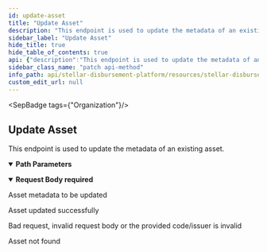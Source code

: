 ```yaml
---
id: update-asset
title: "Update Asset"
description: "This endpoint is used to update the metadata of an existing asset."
sidebar_label: "Update Asset"
hide_title: true
hide_table_of_contents: true
api: {"description":"This endpoint is used to update the metadata of an existing asset.","tags":["Organization"],"parameters":[{"name":"id","in":"path","description":"ID of the asset to update","required":true,"schema":{"type":"string"}}],"requestBody":{"content":{"application/json":{"schema":{"type":"object","properties":{"code":{"type":"string","description":"The asset code"},"issuer":{"type":"string","description":"The issuer"}},"required":["code","issuer"]}}},"description":"Asset metadata to be updated","required":true},"responses":{"200":{"description":"Asset updated successfully"},"400":{"description":"Bad request, invalid request body or the provided code/issuer is invalid"},"404":{"description":"Asset not found"}},"security":[{"BearerAuth":[]}],"method":"patch","path":"/assets/{id}","securitySchemes":{"BearerAuth":{"type":"apiKey","name":"Authorization","in":"header","description":"JWT used for authentication, signed with an ES256 private key."}},"jsonRequestBodyExample":{"code":"string","issuer":"string"},"info":{"title":"Stellar Disbursement Platform API","version":"","description":"The Stellar Disbursement Platform (SDP) is a tool built for organizations to make bulk payments to a group of recipients over the Stellar network. You can read more about using the SDP [here](https://developers.stellar.org/docs/category/use-the-stellar-disbursement-platform)."},"postman":{"name":"Update Asset","description":{"content":"This endpoint is used to update the metadata of an existing asset.","type":"text/plain"},"url":{"path":["assets",":id"],"host":["{{baseUrl}}"],"query":[],"variable":[{"disabled":false,"description":{"content":"(Required) ID of the asset to update","type":"text/plain"},"type":"any","value":"","key":"id"}]},"header":[{"key":"Content-Type","value":"application/json"}],"method":"PATCH","body":{"mode":"raw","raw":"\"\"","options":{"raw":{"language":"json"}}},"auth":{"type":"apikey","apikey":[{"type":"any","value":"Authorization","key":"key"},{"type":"any","value":"<API Key>","key":"value"},{"type":"any","value":"header","key":"in"}]}}}
sidebar_class_name: "patch api-method"
info_path: api/stellar-disbursement-platform/resources/stellar-disbursement-platform-api
custom_edit_url: null
---
```



<SepBadge tags={"Organization"}/>


## Update Asset



This endpoint is used to update the metadata of an existing asset.

<details style={{"marginBottom":"1rem"}} data-collapsed={false} open={true}><summary style={{}}><strong>Path Parameters</strong></summary><div><ul><ParamsItem className={"paramsItem"} param={{"name":"id","in":"path","description":"ID of the asset to update","required":true,"schema":{"type":"string"}}}></ParamsItem></ul></div></details><MimeTabs><TabItem label={"application/json"} value={"application/json-schema"}><details style={{}} data-collapsed={false} open={true}><summary style={{"textAlign":"left"}}><strong>Request Body</strong><strong style={{"fontSize":"var(--ifm-code-font-size)","color":"var(--openapi-required)"}}> required</strong></summary><div style={{"textAlign":"left","marginLeft":"1rem"}}><div style={{"marginTop":"1rem","marginBottom":"1rem"}}>

Asset metadata to be updated

</div></div><ul style={{"marginLeft":"1rem"}}><SchemaItem collapsible={false} name={"code"} required={true} schemaName={"string"} qualifierMessage={undefined} schema={{"type":"string","description":"The asset code"}}></SchemaItem><SchemaItem collapsible={false} name={"issuer"} required={true} schemaName={"string"} qualifierMessage={undefined} schema={{"type":"string","description":"The issuer"}}></SchemaItem></ul></details></TabItem></MimeTabs><div><ApiTabs><TabItem label={"200"} value={"200"}><div>

Asset updated successfully

</div><div></div></TabItem><TabItem label={"400"} value={"400"}><div>

Bad request, invalid request body or the provided code/issuer is invalid

</div><div></div></TabItem><TabItem label={"404"} value={"404"}><div>

Asset not found

</div><div></div></TabItem></ApiTabs></div>
